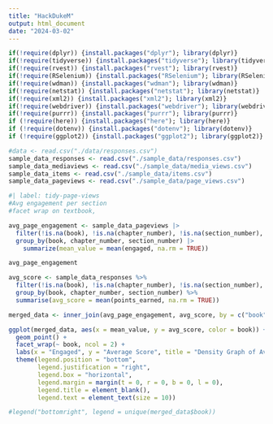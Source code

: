```yaml
---
title: "HackDukeM"
output: html_document
date: "2024-03-02"
---
```


```r
if(!require(dplyr)) {install.packages("dplyr"); library(dplyr)}
if(!require(tidyverse)) {install.packages("tidyverse"); library(tidyverse)}
if(!require(rvest)) {install.packages("rvest"); library(rvest)}
if(!require(RSelenium)) {install.packages("RSelenium"); library(RSelenium)}
if(!require(wdman)) {install.packages("wdman"); library(wdman)}
if(!require(netstat)) {install.packages("netstat"); library(netstat)}
if(!require(xml2)) {install.packages("xml2"); library(xml2)}
if(!require(webdriver)) {install.packages("webdriver"); library(webdriver)}
if(!require(purrr)) {install.packages("purrr"); library(purrr)}
if (!require(here)) {install.packages("here"); library(here)}
if (!require(dotenv)) {install.packages("dotenv"); library(dotenv)}
if (!require(ggplot2)) {install.packages("ggplot2"); library(ggplot2)}
```

```r
#data <- read.csv("./data/responses.csv")
sample_data_responses <- read.csv("./sample_data/responses.csv")
sample_data_mediaviews <- read.csv("./sample_data/media_views.csv")
sample_data_items <- read.csv("./sample_data/items.csv")
sample_data_pageviews <- read.csv("./sample_data/page_views.csv")
```

```r
#| label: tidy-page-views
#Avg engagement per section
#facet wrap on textbook, 

avg_page_engagement <- sample_data_pageviews |>
  filter(!is.na(book), !is.na(chapter_number), !is.na(section_number), !is.na(engaged)) %>%
  group_by(book, chapter_number, section_number) |>
    summarize(mean_value = mean(engaged, na.rm = TRUE))

avg_page_engagement

avg_score <- sample_data_responses %>%
  filter(!is.na(book), !is.na(chapter_number), !is.na(section_number), !is.na(points_earned)) %>%
  group_by(book, chapter_number, section_number) %>%
  summarise(avg_score = mean(points_earned, na.rm = TRUE))

merged_data <- inner_join(avg_page_engagement, avg_score, by = c("book", "chapter_number", "section_number"))

ggplot(merged_data, aes(x = mean_value, y = avg_score, color = book)) +
  geom_point() +
  facet_wrap(~ book, ncol = 2) +
  labs(x = "Engaged", y = "Average Score", title = "Density Graph of Average Score vs. Engaged, Facet Wrapped by Book") +
  theme(legend.position = "bottom",
        legend.justification = "right",
        legend.box = "horizontal",
        legend.margin = margin(t = 0, r = 0, b = 0, l = 0),
        legend.title = element_blank(),
        legend.text = element_text(size = 10))

#legend("bottomright", legend = unique(merged_data$book))

```
